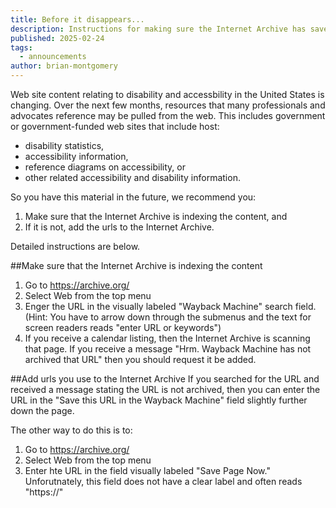 ```yaml
---
title: Before it disappears...
description: Instructions for making sure the Internet Archive has saved important accessibility references
published: 2025-02-24
tags:
  - announcements
author: brian-montgomery
---
```

Web site content relating to disability and accessbility in the United States is changing. Over the next few months, resources that many professionals and advocates reference may be pulled from the web. This includes government or government-funded web sites that include host:
- disability statistics,
- accessibility information,
- reference diagrams on accessibility, or
- other related accessibility and disability information.

So you have this material in the future, we recommend you:
1. Make sure that the Internet Archive is indexing the content, and
2. If it is not, add the urls to the Internet Archive.

Detailed instructions are below.

##Make sure that the Internet Archive is indexing the content
1. Go to https://archive.org/
2. Select Web from the top menu
3. Enger the URL in the visually labeled "Wayback Machine" search field. (Hint: You have to arrow down through the submenus and the text for screen readers reads "enter URL or keywords")
4. If you receive a calendar listing, then the Internet Archive is scanning that page. If you receive a message "Hrm. Wayback Machine has not archived that URL" then you should request it be added.

##Add  urls you use to the Internet Archive
If you searched for the URL and received a message stating the URL is not archived, then you can enter the URL in the "Save this URL in the Wayback Machine" field slightly further down the page. 

The other way to do this is to:
1. Go to https://archive.org/
2. Select Web from the top menu
3. Enter hte URL in the field visually labeled "Save Page Now." Unforutnately, this field does not have a clear label and often reads "https://"